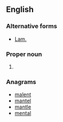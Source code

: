 ==English==

===Alternative forms===
* [[Lam.]]

===Proper noun===
{{en-proper noun}}

# {{abbreviation of|Lamentations|lang=en}}

===Anagrams===
* [[malent#English|malent]]
* [[mantel#English|mantel]]
* [[mantle#English|mantle]]
* [[mental#English|mental]]